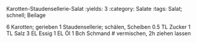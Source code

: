Karotten-Staudensellerie-Salat
:yields: 3
:category: Salate
:tags: Salat; schnell; Beilage

6 Karotten; gerieben
1 Staudensellerie; schälen, Scheiben
0.5 TL Zucker
1 TL Salz
3 EL Essig
1 EL Öl
1 Bch Schmand
# vermischen, 2h ziehen lassen

